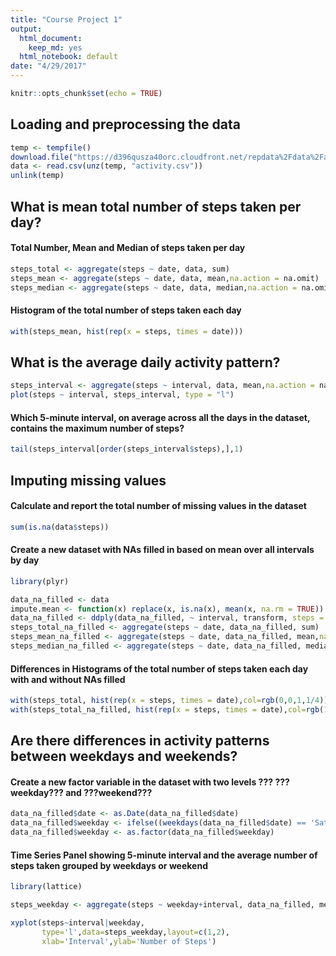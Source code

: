```yaml
---
title: "Course Project 1"
output:
  html_document: 
    keep_md: yes
  html_notebook: default
date: "4/29/2017"
---
```


```r
knitr::opts_chunk$set(echo = TRUE)
```

## Loading and preprocessing the data

```r
temp <- tempfile()
download.file("https://d396qusza40orc.cloudfront.net/repdata%2Fdata%2Factivity.zip",temp)
data <- read.csv(unz(temp, "activity.csv"))
unlink(temp)
```

## What is mean total number of steps taken per day?
#### Total Number, Mean and Median of steps taken per day
```r
steps_total <- aggregate(steps ~ date, data, sum)
steps_mean <- aggregate(steps ~ date, data, mean,na.action = na.omit)
steps_median <- aggregate(steps ~ date, data, median,na.action = na.omit)
```

#### Histogram of the total number of steps taken each day
```r
with(steps_mean, hist(rep(x = steps, times = date)))

```

## What is the average daily activity pattern?

```r
steps_interval <- aggregate(steps ~ interval, data, mean,na.action = na.omit)
plot(steps ~ interval, steps_interval, type = "l")
```

#### Which 5-minute interval, on average across all the days in the dataset, contains the maximum number of steps?
```r
tail(steps_interval[order(steps_interval$steps),],1)
```


## Imputing missing values
#### Calculate and report the total number of missing values in the dataset 
```r
sum(is.na(data$steps))
```

#### Create a new dataset with NAs filled in based on mean over all intervals by day
```r
library(plyr)

data_na_filled <- data
impute.mean <- function(x) replace(x, is.na(x), mean(x, na.rm = TRUE))
data_na_filled <- ddply(data_na_filled, ~ interval, transform, steps = as.integer(impute.mean(steps)))
steps_total_na_filled <- aggregate(steps ~ date, data_na_filled, sum)
steps_mean_na_filled <- aggregate(steps ~ date, data_na_filled, mean,na.action = na.omit)
steps_median_na_filled <- aggregate(steps ~ date, data_na_filled, median,na.action = na.omit)
```

#### Differences in Histograms of the total number of steps taken each day with and without NAs filled
```r
with(steps_total, hist(rep(x = steps, times = date),col=rgb(0,0,1,1/4)))
with(steps_total_na_filled, hist(rep(x = steps, times = date),col=rgb(1,0,0,1/4), add=T))
```

## Are there differences in activity patterns between weekdays and weekends?
#### Create a new factor variable in the dataset with two levels ??? ???weekday??? and ???weekend???
```r
data_na_filled$date <- as.Date(data_na_filled$date)
data_na_filled$weekday <- ifelse((weekdays(data_na_filled$date) == 'Saturday' | weekdays(data_na_filled$date) == 'Sunday') , 'weekend', 'weekday')
data_na_filled$weekday <- as.factor(data_na_filled$weekday)
```


#### Time Series Panel showing 5-minute interval and the average number of steps taken grouped by weekdays or weekend
```r
library(lattice)

steps_weekday <- aggregate(steps ~ weekday+interval, data_na_filled, mean,na.action = na.omit)

xyplot(steps~interval|weekday,
       type='l',data=steps_weekday,layout=c(1,2),
       xlab='Interval',ylab='Number of Steps')
```